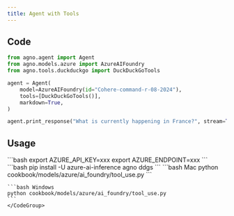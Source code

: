 ```yaml
---
title: Agent with Tools
---
```


## Code

```python cookbook/models/azure/ai_foundry/tool_use.py
from agno.agent import Agent
from agno.models.azure import AzureAIFoundry
from agno.tools.duckduckgo import DuckDuckGoTools

agent = Agent(
    model=AzureAIFoundry(id="Cohere-command-r-08-2024"),
    tools=[DuckDuckGoTools()],
    markdown=True,
)

agent.print_response("What is currently happening in France?", stream=True)
```

## Usage

<Steps>
  <Snippet file="create-venv-step.mdx" />

  <Step title="Set your API key">
    ```bash
    export AZURE_API_KEY=xxx
    export AZURE_ENDPOINT=xxx
    ```
  </Step>

  <Step title="Install libraries">
    ```bash
    pip install -U azure-ai-inference agno ddgs
    ```
  </Step>

  <Step title="Run Agent">
    <CodeGroup>
    ```bash Mac
    python cookbook/models/azure/ai_foundry/tool_use.py
    ```

    ```bash Windows
    python cookbook/models/azure/ai_foundry/tool_use.py
    ```
    </CodeGroup>
  </Step>
</Steps>